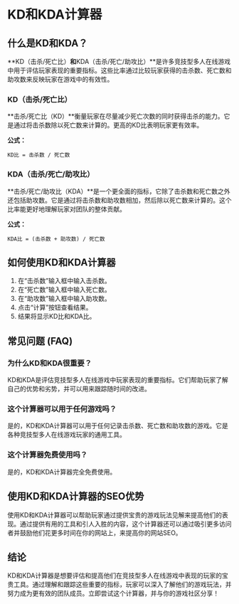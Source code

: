 # KD和KDA计算器

## 什么是KD和KDA？

**KD（击杀/死亡比）**和**KDA（击杀/死亡/助攻比）**是许多竞技型多人在线游戏中用于评估玩家表现的重要指标。这些比率通过比较玩家获得的击杀数、死亡数和助攻数来反映玩家在游戏中的有效性。

### KD（击杀/死亡比）

**击杀/死亡比（KD）**衡量玩家在尽量减少死亡次数的同时获得击杀的能力。它是通过将击杀数除以死亡数来计算的。更高的KD比表明玩家更有效率。

**公式：**

`KD比 = 击杀数 / 死亡数`

### KDA（击杀/死亡/助攻比）

**击杀/死亡/助攻比（KDA）**是一个更全面的指标，它除了击杀数和死亡数之外还包括助攻数。它是通过将击杀数和助攻数相加，然后除以死亡数来计算的。这个比率能更好地理解玩家对团队的整体贡献。

**公式：**

`KDA比 = (击杀数 + 助攻数) / 死亡数`

## 如何使用KD和KDA计算器

1. 在“击杀数”输入框中输入击杀数。
2. 在“死亡数”输入框中输入死亡数。
3. 在“助攻数”输入框中输入助攻数。
4. 点击“计算”按钮查看结果。
5. 结果将显示KD比和KDA比。

## 常见问题 (FAQ)

### 为什么KD和KDA很重要？

KD和KDA是评估竞技型多人在线游戏中玩家表现的重要指标。它们帮助玩家了解自己的优势和劣势，并可以用来跟踪随时间的改进。

### 这个计算器可以用于任何游戏吗？

是的，KD和KDA计算器可以用于任何记录击杀数、死亡数和助攻数的游戏。它是各种竞技型多人在线游戏玩家的通用工具。

### 这个计算器免费使用吗？

是的，KD和KDA计算器完全免费使用。

## 使用KD和KDA计算器的SEO优势

使用KD和KDA计算器可以帮助玩家通过提供宝贵的游戏玩法见解来提高他们的表现。通过提供有用的工具和引人入胜的内容，这个计算器还可以通过吸引更多访问者并鼓励他们花更多时间在你的网站上，来提高你的网站SEO。

## 结论

KD和KDA计算器是想要评估和提高他们在竞技型多人在线游戏中表现的玩家的宝贵工具。通过理解和跟踪这些重要的指标，玩家可以深入了解他们的游戏玩法，并努力成为更有效的团队成员。立即尝试这个计算器，并与你的游戏社区分享！
